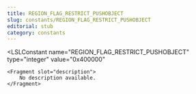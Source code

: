 ```yaml
---
title: REGION_FLAG_RESTRICT_PUSHOBJECT
slug: constants/REGION_FLAG_RESTRICT_PUSHOBJECT
editorial: stub
category: constants
---
```


<LSLConstant
	name="REGION_FLAG_RESTRICT_PUSHOBJECT"
	type="integer"
	value="0x400000"
>
	<Fragment slot="description">
		No description available.
	</Fragment>
</LSLConstant>
